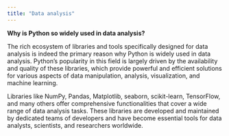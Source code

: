 ```yaml
---
title: "Data analysis"
---
```


**Why is Python so widely used in data analysis?**

The rich ecosystem of libraries and tools specifically designed for data analysis is indeed the primary reason why Python is widely used in data analysis. Python's popularity in this field is largely driven by the availability and quality of these libraries, which provide powerful and efficient solutions for various aspects of data manipulation, analysis, visualization, and machine learning.

Libraries like NumPy, Pandas, Matplotlib, seaborn, scikit-learn, TensorFlow, and many others offer comprehensive functionalities that cover a wide range of data analysis tasks. These libraries are developed and maintained by dedicated teams of developers and have become essential tools for data analysts, scientists, and researchers worldwide.